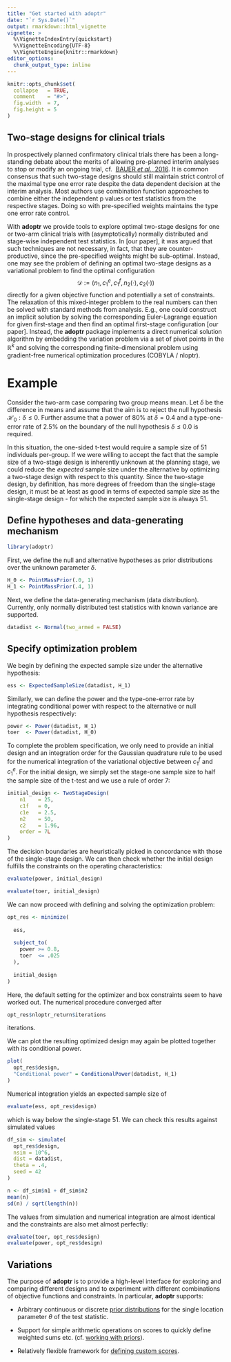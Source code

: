 ```yaml
---
title: "Get started with adoptr"
date: "`r Sys.Date()`"
output: rmarkdown::html_vignette
vignette: >
  %\VignetteIndexEntry{quickstart}
  %\VignetteEncoding{UTF-8}
  %\VignetteEngine{knitr::rmarkdown}
editor_options: 
  chunk_output_type: inline
---
```


```r
knitr::opts_chunk$set(
  collapse   = TRUE,
  comment    = "#>",
  fig.width  = 7,
  fig.height = 5
)
```



## Two-stage designs for clinical trials

In prospectively planned confirmatory clinical trials there has been a 
long-standing debate about the merits of allowing pre-planned interim analyses
to stop or modify an ongoing trial, cf. 
[BAUER *et al.*, 2016](https://onlinelibrary.wiley.com/doi/pdf/10.1002/sim.6472).
It is common consensus that such two-stage designs should still maintain 
strict control of the maximal type one error rate despite the data dependent
decision at the interim analysis.
Most authors use combination function approaches to combine either the
independent p values or test statistics from the respective stages.
Doing so with pre-specified weights maintains the type one error rate control.

With **adoptr** we provide tools to explore optimal two-stage designs for
one or two-arm clinical trials with (asymptotically) normally distributed
and stage-wise independent test statistics.
In [our paper], it was argued that such techniques are not necessary, in fact,
that they are counter-productive, since the pre-specified weights might be
sub-optimal.
Instead, one may see the problem of defining an optimal two-stage designs as
a variational problem to find the optimal configuration 
$$
\mathcal{D}:=\big(n_1, c_1^e, c_1^f, n_2(\cdot), c_2(\cdot)\big)
$$ 
directly for a given objective function and potentially a set of constraints.
The relaxation of this mixed-integer problem to the real numbers can then
be solved with standard methods from analysis.
E.g., one could construct an implicit solution by solving the corresponding
Euler-Lagrange equation for given first-stage and then find an optimal
first-stage configuration [our paper].
Instead, the **adoptr** package implements a direct numerical solution 
algorithm by embedding the variation problem via a set of pivot points in 
the $\mathbb{R}^k$ and solving the corresponding finite-dimensional problem 
using gradient-free numerical optimization procedures (COBYLA / nloptr).


# Example

Consider the two-arm case comparing two group means mean.
Let $\delta$ be the difference in means and assume that the aim is to 
reject the null hypothesis $\mathcal{H}_0: \delta \leq 0$. 
Further assume that a power of 80% at $\delta=0.4$ and a type-one-error rate
of 2.5% on the boundary of the null hypothesis $\delta\leq0.0$ is required.

In this situation, the one-sided t-test would require a sample size of
$51$ individuals per-group.
If we were willing to accept the fact that the sample size of a two-stage
design is inherently unknown at the planning stage, 
we could reduce the *expected* sample size under the alternative by optimizing
a two-stage design with respect to this quantity.
Since the two-stage design, by definition, has more degrees of freedom than
the single-stage design, it must be at least as good in terms of expected sample
size as the single-stage design - for which the expected sample size is 
always 51.


## Define hypotheses and data-generating mechanism

```r
library(adoptr)
```

First, we define the null and alternative hypotheses as prior distributions 
over the unknown parameter $\delta$.

```r
H_0 <- PointMassPrior(.0, 1)
H_1 <- PointMassPrior(.4, 1)
```

Next, we define the data-generating mechanism (data distribution).
Currently, only normally distributed test statistics with known variance are
supported.

```r
datadist <- Normal(two_armed = FALSE)
```


## Specify optimization problem

We begin by defining the expected sample size under the alternative hypothesis:

```r
ess <- ExpectedSampleSize(datadist, H_1)
```

Similarly, we can define the power and the type-one-error rate by
integrating conditional power with respect to the alternative or 
null hypothesis respectively:

```r
power <- Power(datadist, H_1)
toer  <- Power(datadist, H_0)
```

To complete the problem specification, we only need to provide an initial 
design and an integration order for the Gaussian quadrature rule to be used for
the numerical integration of the variational objective between $c_1^f$ and 
$c_1^e$.
For the initial design, we simply set the stage-one sample size to half the 
sample size of the t-test and we use a rule of order 7:

```r
initial_design <- TwoStageDesign(
    n1    = 25,
    c1f   = 0,
    c1e   = 2.5,
    n2    = 50, 
    c2    = 1.96,
    order = 7L
)
```

The decision boundaries are heuristically picked in concordance with those of
the single-stage design.
We can then check whether the initial design fulfills the constraints on the 
operating characteristics:

```r
evaluate(power, initial_design)
```

```r
evaluate(toer, initial_design)
```

We can now proceed with defining and solving the optimization problem:

```r
opt_res <- minimize(
  
  ess,
  
  subject_to(
    power >= 0.8,
    toer  <= .025
  ),
  
  initial_design
)
```

Here, the default setting for the optimizer and box constraints seem to have 
worked out.
The numerical procedure converged after 

```r
opt_res$nloptr_return$iterations
```

iterations.

We can plot the resulting optimized design may again be plotted together with
its conditional power.

```r
plot(
  opt_res$design, 
  "Conditional power" = ConditionalPower(datadist, H_1)
)
```

Numerical integration yields an expected sample size of 

```r
evaluate(ess, opt_res$design)
```

which is way below the single-stage 51. 
We can check this results against simulated values 
```r
df_sim <- simulate(
  opt_res$design, 
  nsim = 10^6, 
  dist = datadist, 
  theta = .4, 
  seed = 42
)

n <- df_sim$n1 + df_sim$n2
mean(n)
sd(n) / sqrt(length(n))
```

The values from simulation and numerical integration are almost identical 
and the constraints are also met almost perfectly:
```r
evaluate(toer, opt_res$design)
evaluate(power, opt_res$design)
```



## Variations

The purpose of **adoptr** is to provide a high-level interface for exploring 
and comparing different designs and to experiment with different 
combinations of objective functions and constraints.
In particular, **adoptr** supports:

* Arbitrary continuous or discrete [prior distributions](https://kkmann.github.io/adoptr/articles/working-with-priors.html) for the single location 
parameter $\theta$ of the test statistic.

* Support for simple arithmetic operations on scores to quickly define weighted
sums etc. (cf. [working with priors](https://kkmann.github.io/adoptr/articles/score-and-constraints-arithmetic.html)).

* Relatively flexible framework for [defining custom scores](https://kkmann.github.io/adoptr/articles/score-and-constraints-arithmetic.html).
